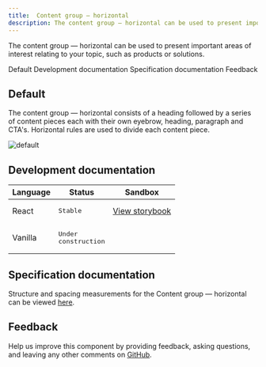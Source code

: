 ```yaml
---
title:  Content group — horizontal
description: The content group — horizontal can be used to present important areas of interest relating to your topic, such as products or solutions. 
---
```


<PageDescription>

The content group — horizontal can be used to present important areas of interest relating to your topic, such as products or solutions. 

</PageDescription>

<AnchorLinks>

<AnchorLink>Default</AnchorLink>
<AnchorLink>Development documentation</AnchorLink>
<AnchorLink>Specification documentation</AnchorLink>
<AnchorLink>Feedback</AnchorLink>

</AnchorLinks>

## Default
The content group — horizontal consists of a heading followed by a series of content pieces each with their own eyebrow, heading, paragraph and CTA's. Horizontal rules are used to divide each content piece.

![default](../../images/pattern/content-group-horizontal/content-group-horizontal.jpg)

## Development documentation

| Language      | Status        | Sandbox                                                                              |
| ------------- | -----------   | ------------------------------------------------------------------------             |
| React         | <div><span class="bx--tag bx--tag--green"><pre>Stable</pre></span></div>        | [View storybook](https://ibmdotcom-react.mybluemix.net/?path=/story/patterns-blocks-contentgrouphorizontal--default)     |
| Vanilla       | <div><span class="bx--tag bx--tag--cool-gray"><pre>Under construction</pre></span></div>  |

## Specification documentation

Structure and spacing measurements for the Content group  &mdash; horizontal can be viewed [here](https://ibm.box.com/s/rv5kmm0a4d9ded74v6yfk8ad5id5ghmx).

## Feedback

Help us improve this component by providing feedback, asking questions, and leaving any other comments on [GitHub](https://github.com/carbon-design-system/ibm-dotcom-library).
